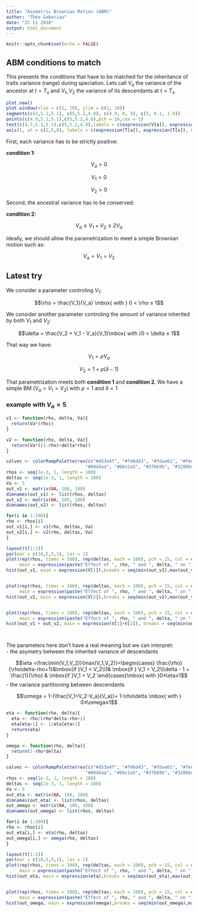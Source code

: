 ```yaml
---
title: "Asymetric Brownian Motion (ABM)"
author: "Théo Gaboriau"
date: "27 11 2018"
output: html_document
---
```


```r
knitr::opts_chunk$set(echo = FALSE)
```



## ABM conditions to match  


This presents the conditions that have to be matched for the inheritance of traits variance (range) during speciation.
Lets call $V_a$ the variance of the ancestor at $t = T_s$ and $V_1, V_2$ the variance of its descendants at $t = T_s$.

```r
plot.new()
plot.window(xlim = c(1, 10), ylim = c(1, 10))
segments(c(2,5.1,5.1), c(5,5.2,4.8), c(4.9, 8, 8), c(5, 8.1, 1.9))
points(c(4.9,5.1,5.1),c(5,5.2,4.8),pch = 16,cex = 1)
text(c(4.7,5.1,5.1),c(5,5.2,4.8),labels = c(expression(V[a]), expression(V[1]), expression(V[2])),pos = c(3,3,1))
axis(1, at = c(2,5,8), labels = c(expression(T[a]), expression(T[s]), 0))

```


First, each variance has to be strictly positive:

**condition 1:** 

$$V_a > 0$$

$$V_1 > 0$$

$$V_2 > 0$$


Second, the ancestral variance has to be conserved:

**condition 2:**

$$V_a ≤ V_1 + V_2 ≤ 2V_a$$


Ideally, we should allow the parametrization to meet a simple Brownian motion such as:

$$V_a = V_1 = V_2$$

## Latest try


We consider a parameter controling $V_1$:

$$\rho = \frac{V_1}{V_a} \mbox{ with } 0 < \rho ≤ 1$$


We consider another parameter controling the amount of variance inherited by both $V_1$ and $V_2$:

$$\delta = \frac{V_2 + V_1 - V_a}{V_1}\mbox{ with }0 < \delta ≤ 1$$  


That way we have:


$$V_1=\rho V_a$$  


$$V_2=1+\rho(\delta - 1)$$  



That parametrization meets both **condition 1** and **condition 2**. We have a simple BM ($V_a = V_1 = V_2$) with $\rho = 1$ and 
$\delta = 1$  



### example with $V_a = 5$

```r
v1 <- function(rho, delta, Va){
  return(Va*(rho))
}

v2 <- function(rho, delta, Va){
  return(Va*((1-rho)+delta*rho))
}

colvec <- colorRampPalette(rev(c("#d53e4f", "#f46d43", "#fdae61", "#fee08b", "#ffffbf", "#e6f598", "#abdda4",
                              "#88ddaa", "#66c2a5", "#37b69b", "#3288bd", "#71acbc")))(101)
rhos <- seq(1e-3, 1, length = 100)
deltas <- seq(1e-3, 1, length = 100)
Va <- 5
out_v1 <- matrix(NA, 100, 100)
dimnames(out_v1) <- list(rhos, deltas)
out_v2 <- matrix(NA, 100, 100)
dimnames(out_v2) <- list(rhos, deltas)

for(i in 1:100){
rho <- rhos[i]
out_v1[i,] <- v1(rho, deltas, Va)
out_v2[i,] <- v2(rho, deltas, Va)
}

layout(t(1:2))
par(mar = c(10,5,5,1), las = 1)
plot(rep(rhos, times = 100), rep(deltas, each = 100), pch = 15, col = colvec[round(out_v1/max(c(out_v1, out_v2))*100)+1],
     main = expression(paste("Effect of ", rho, " and ", delta, " on ", v[1])), xlab = expression(rho), ylab = expression(delta)) 
hist(out_v1, main = expression(V[1]),breaks = seq(min(out_v1),max(out_v1), length = 100), col = colvec, border = NA, xlab = expression(V[1]))


plot(rep(rhos, times = 100), rep(deltas, each = 100), pch = 15, col = colvec[round(out_v2/max(c(out_v1, out_v2))*100)+1],
     main = expression(paste("Effect of ", rho, " and ", delta, " on ", v[2])), xlab = expression(rho), ylab = expression(delta))
hist(out_v2, main = expression(V[2]),breaks = seq(min(out_v2),max(out_v2), length = 100), col = colvec, border = NA, xlab = expression(V[2]))


plot(rep(rhos, times = 100), rep(deltas, each = 100), pch = 15, col = colvec[round((out_v1+out_v2)/max((out_v1+ out_v2))*100)+1],
     main = expression(paste("Effect of ", rho, " and ", delta, " on ", v[1] + v[2])), xlab = expression(rho), ylab = expression(delta)) 
hist(out_v1 + out_v2, main = expression(V[1]+V[2]), breaks = seq(min(out_v1 + out_v2),max(out_v1 + out_v2), length = 100), col = colvec, border = NA, xlab = expression(V[1] + V[2]))




```


The parameters here don't have a real meaning but we can interpret:  
 - the asymetry between the inherited variance of descendants 
 
 
 $$\eta =\frac{min(V_1,V_2)}{max(V_1,V_2)}=\begin{cases} \frac{\rho}{\rho\delta-rho+1}&\mbox{if }V_1 < V_2\\1& \mbox{if } V_1 = V_2\\\delta - 1 + \frac{1}{\rho} & \mbox{if }V_1 > V_2 \end{cases}\mbox{ with }0≤\eta≤1$$
 - the variance partitioning between descendants  
 
 
 $$\omega = 1-(\frac{V_1+V_2-V_a}{V_a})= 1-\rho\delta \mbox{ with } 0≤\omega≤1$$
 

```r
eta <- function(rho, delta){
  eta <- rho/(rho*delta-rho+1)
  eta[eta>1] <- 1/eta[eta>1]
  return(eta)
}

omega <- function(rho, delta){
  return(1-rho*delta)
}

colvec <- colorRampPalette(rev(c("#d53e4f", "#f46d43", "#fdae61", "#fee08b", "#ffffbf", "#e6f598", "#abdda4",
                              "#88ddaa", "#66c2a5", "#37b69b", "#3288bd", "#71acbc")))(101)
rhos <- seq(1e-3, 1, length = 100)
deltas <- seq(1e-3, 1, length = 100)
Va <- 5
out_eta <- matrix(NA, 100, 100)
dimnames(out_eta) <- list(rhos, deltas)
out_omega <- matrix(NA, 100, 100)
dimnames(out_omega) <- list(rhos, deltas)

for(i in 1:100){
rho <- rhos[i]
out_eta[i,] <- eta(rho, deltas)
out_omega[i,] <- omega(rho, deltas)
}

layout(t(1:2))
par(mar = c(10,5,5,1), las = 1)
plot(rep(rhos, times = 100), rep(deltas, each = 100), pch = 15, col = colvec[round(out_eta*100)+1],
     main = expression(paste("Effect of ", rho, " and ", delta, " on ", eta)), xlab = expression(rho), ylab = expression(delta)) 
hist(out_eta, main = expression(eta),breaks = seq(min(out_eta),max(out_eta), length = 100), col = colvec, border = NA, xlab = expression(eta))


plot(rep(rhos, times = 100), rep(deltas, each = 100), pch = 15, col = colvec[round(out_omega*100)+1],
     main = expression(paste("Effect of ", rho, " and ", delta, " on ", omega)), xlab = expression(rho), ylab = expression(delta))
hist(out_omega, main = expression(omega),breaks = seq(min(out_omega),max(out_omega), length = 100), col = colvec, border = NA, xlab = expression(omega))

```
 




